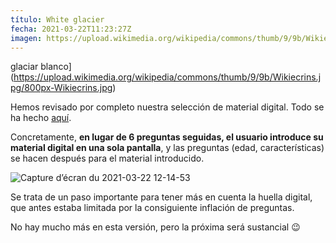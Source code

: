 ---
título: White glacier
fecha: 2021-03-22T11:23:27Z
imagen: https://upload.wikimedia.org/wikipedia/commons/thumb/9/9b/Wikiecrins.jpg/800px-Wikiecrins.jpg
---

glaciar blanco](https://upload.wikimedia.org/wikipedia/commons/thumb/9/9b/Wikiecrins.jpg/800px-Wikiecrins.jpg)

Hemos revisado por completo nuestra selección de material digital. Todo se ha hecho <a href="https://github.com/incubateur-ademe/nosgestesclimat/pull/905">aquí</a>.

Concretamente, **en lugar de 6 preguntas seguidas, el usuario introduce su material digital en una sola pantalla**, y las preguntas (edad, características) se hacen después para el material introducido.

![Capture d’écran du 2021-03-22 12-14-53](https://user-images.githubusercontent.com/1177762/111981663-40e9de80-8b08-11eb-8d1e-61a6de47e51a.png)

Se trata de un paso importante para tener más en cuenta la huella digital, que antes estaba limitada por la consiguiente inflación de preguntas.

No hay mucho más en esta versión, pero la próxima será sustancial 😉

